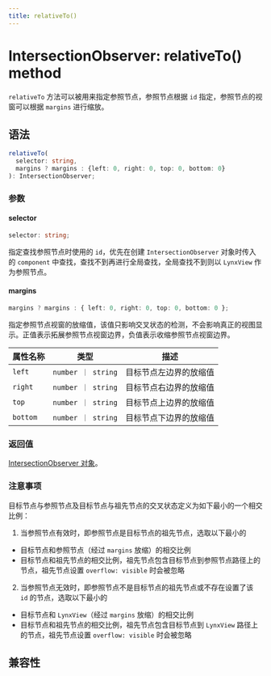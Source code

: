 ```yaml
---
title: relativeTo()
---
```


# IntersectionObserver: relativeTo() method

`relativeTo` 方法可以被用来指定参照节点，参照节点根据 `id` 指定，参照节点的视窗可以根据 `margins` 进行缩放。

## 语法

```ts
relativeTo(
  selector: string,
  margins ? margins : {left: 0, right: 0, top: 0, bottom: 0}
): IntersectionObserver;
```

### 参数

#### selector

```ts
selector: string;
```

指定查找参照节点时使用的 `id`，优先在创建 `IntersectionObserver` 对象时传入的 `component` 中查找，查找不到再进行全局查找，全局查找不到则以 `LynxView` 作为参照节点。

#### margins

```ts
margins ? margins : { left: 0, right: 0, top: 0, bottom: 0 };
```

指定参照节点视窗的放缩值，该值只影响交叉状态的检测，不会影响真正的视图显示。正值表示拓展参照节点视窗边界，负值表示收缩参照节点视窗边界。

| 属性名称 | 类型               | 描述                   |
| -------- | ------------------ | ---------------------- |
| `left`   | `number ｜ string` | 目标节点左边界的放缩值 |
| `right`  | `number ｜ string` | 目标节点右边界的放缩值 |
| `top`    | `number ｜ string` | 目标节点上边界的放缩值 |
| `bottom` | `number ｜ string` | 目标节点下边界的放缩值 |

### 返回值

[IntersectionObserver 对象](../intersection-observer.mdx)。

### 注意事项

目标节点与参照节点及目标节点与祖先节点的交叉状态定义为如下最小的一个相交比例：

1. 当参照节点有效时，即参照节点是目标节点的祖先节点，选取以下最小的

- 目标节点和参照节点（经过 `margins` 放缩）的相交比例
- 目标节点和祖先节点的相交比例，祖先节点包含目标节点到参照节点路径上的节点，祖先节点设置 `overflow: visible` 时会被忽略

2. 当参照节点无效时，即参照节点不是目标节点的祖先节点或不存在设置了该 `id` 的节点，选取以下最小的

- 目标节点和 `LynxView`（经过 `margins` 放缩）的相交比例
- 目标节点和祖先节点的相交比例，祖先节点包含目标节点到 `LynxView` 路径上的节点，祖先节点设置 `overflow: visible` 时会被忽略

## 兼容性


<LegacyCompatTable metadata="lynx-api/intersection-observer/relativeTo" />
